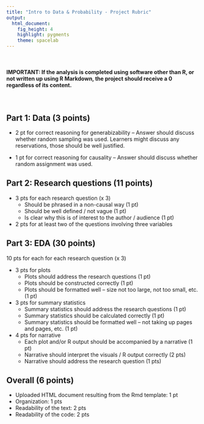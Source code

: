 ```yaml
---
title: "Intro to Data & Probability - Project Rubric"
output: 
  html_document: 
    fig_height: 4
    highlight: pygments
    theme: spacelab
---
```


<br>

#### IMPORTANT: If the analysis is completed using software other than R, or not written up using R Markdown, the project should receive a 0 regardless of its content.

<br>

## Part 1: Data (3 points)



- 2 pt for correct reasoning for generabizability -- Answer should discuss whether 
random sampling was used. Learners might discuss any reservations, those should be well justified.

- 1 pt for correct reasoning for causality -- Answer should discuss whether 
random assignment was used.

## Part 2: Research questions (11 points)

- 3 pts for each research question (x 3)
    + Should be phrased in a non-causal way (1 pt)
    + Should be well defined / not vague (1 pt)
    + Is clear why this is of interest to the author / audience (1 pt)

- 2 pts for at least two of the questions involving three variables
    
## Part 3: EDA (30 points)

10 pts for each for each research question (x 3) 

- 3 pts for plots
    + Plots should address the research questions (1 pt)
    + Plots should be constructed correctly (1 pt)
    + Plots should be formatted well -- size not too large, not too small, etc. (1 pt)

- 3 pts for summary statistics
    + Summary statistics should address the research questions (1 pt)
    + Summary statistics should be calculated correctly (1 pt)
    + Summary statistics should be formatted well -- not taking up pages and pages, etc. (1 pt)
    
- 4 pts for narrative
    + Each plot and/or R output should be accompanied by a narrative (1 pt)
    + Narrative should interpret the visuals / R output correctly (2 pts)
    + Narrative should address the research question (1 pts)
  
## Overall (6 points)

- Uploaded HTML document resulting from the Rmd template: 1 pt
- Organization: 1 pts
- Readability of the text: 2 pts
- Readability of the code: 2 pts